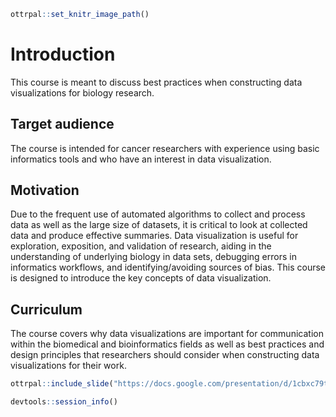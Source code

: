 
```r
ottrpal::set_knitr_image_path()
```

# Introduction

This course is meant to discuss best practices when constructing data visualizations for biology research.

## Target audience  

The course is intended for cancer researchers with experience using basic informatics tools and who have an interest in data visualization.

## Motivation

Due to the frequent use of automated algorithms to collect and process data as well as the large size of datasets, it is critical to look at collected data and produce effective summaries. Data visualization is useful for exploration, exposition, and validation of research, aiding in the understanding of underlying biology in data sets, debugging errors in informatics workflows, and identifying/avoiding sources of bias. This course is designed to introduce the key concepts of data visualization.

## Curriculum

The course covers why data visualizations are important for communication within the biomedical and bioinformatics fields as well as best practices and design principles that researchers should consider when constructing data visualizations for their work.

```r
ottrpal::include_slide("https://docs.google.com/presentation/d/1cbxc79tKxbH7PZJC18IQcfOfZALNwwVs7WtiiPxD6gU/edit#slide=id.g3015fd53a67_4_171")
```

```r
devtools::session_info()
```
